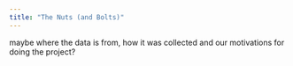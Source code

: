 ```yaml
---
title: "The Nuts (and Bolts)"
---
```


maybe where the data is from, how it was collected and our motivations for doing the project? 


